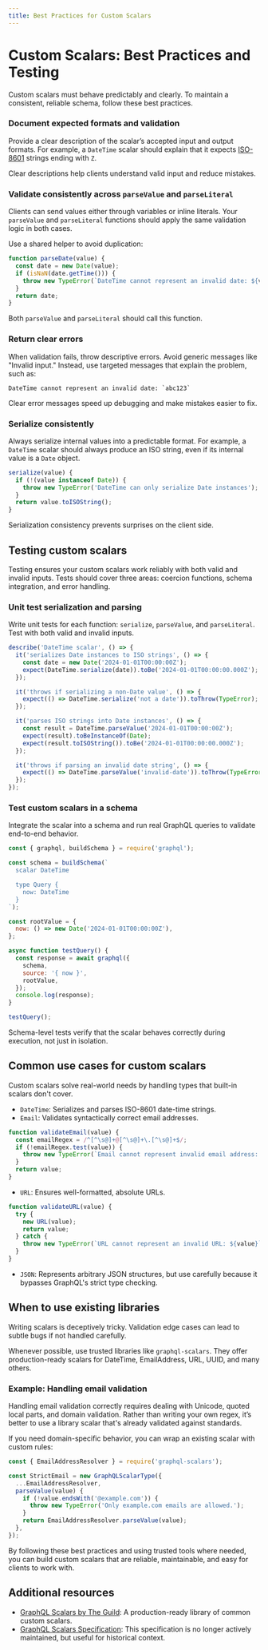 ```yaml
---
title: Best Practices for Custom Scalars
---
```


# Custom Scalars: Best Practices and Testing

Custom scalars must behave predictably and clearly. To maintain a consistent, reliable 
schema, follow these best practices.

### Document expected formats and validation

Provide a clear description of the scalar’s accepted input and output formats. For example, a 
`DateTime` scalar should explain that it expects [ISO-8601](https://www.iso.org/iso-8601-date-and-time-format.html) strings ending with `Z`.

Clear descriptions help clients understand valid input and reduce mistakes.

### Validate consistently across `parseValue` and `parseLiteral`

Clients can send values either through variables or inline literals.
Your `parseValue` and `parseLiteral` functions should apply the same validation logic in 
both cases.

Use a shared helper to avoid duplication:

```js
function parseDate(value) {
  const date = new Date(value);
  if (isNaN(date.getTime())) {
    throw new TypeError(`DateTime cannot represent an invalid date: ${value}`);
  }
  return date;
}
```

Both `parseValue` and `parseLiteral` should call this function.

### Return clear errors

When validation fails, throw descriptive errors. Avoid generic messages like "Invalid input."
Instead, use targeted messages that explain the problem, such as:

```text
DateTime cannot represent an invalid date: `abc123`
```

Clear error messages speed up debugging and make mistakes easier to fix.

### Serialize consistently

Always serialize internal values into a predictable format.
For example, a `DateTime` scalar should always produce an ISO string, even if its 
internal value is a `Date` object.

```js
serialize(value) {
  if (!(value instanceof Date)) {
    throw new TypeError('DateTime can only serialize Date instances');
  }
  return value.toISOString();
}
```

Serialization consistency prevents surprises on the client side.

## Testing custom scalars

Testing ensures your custom scalars work reliably with both valid and invalid inputs.
Tests should cover three areas: coercion functions, schema integration, and error handling.

### Unit test serialization and parsing

Write unit tests for each function: `serialize`, `parseValue`, and `parseLiteral`.
Test with both valid and invalid inputs.

```js
describe('DateTime scalar', () => {
  it('serializes Date instances to ISO strings', () => {
    const date = new Date('2024-01-01T00:00:00Z');
    expect(DateTime.serialize(date)).toBe('2024-01-01T00:00:00.000Z');
  });

  it('throws if serializing a non-Date value', () => {
    expect(() => DateTime.serialize('not a date')).toThrow(TypeError);
  });

  it('parses ISO strings into Date instances', () => {
    const result = DateTime.parseValue('2024-01-01T00:00:00Z');
    expect(result).toBeInstanceOf(Date);
    expect(result.toISOString()).toBe('2024-01-01T00:00:00.000Z');
  });

  it('throws if parsing an invalid date string', () => {
    expect(() => DateTime.parseValue('invalid-date')).toThrow(TypeError);
  });
});
```

### Test custom scalars in a schema

Integrate the scalar into a schema and run real GraphQL queries to validate end-to-end behavior.

```js
const { graphql, buildSchema } = require('graphql');

const schema = buildSchema(`
  scalar DateTime

  type Query {
    now: DateTime
  }
`);

const rootValue = {
  now: () => new Date('2024-01-01T00:00:00Z'),
};

async function testQuery() {
  const response = await graphql({
    schema,
    source: '{ now }',
    rootValue,
  });
  console.log(response);
}

testQuery();
```

Schema-level tests verify that the scalar behaves correctly during execution, not just 
in isolation.

## Common use cases for custom scalars

Custom scalars solve real-world needs by handling types that built-in scalars don't cover.

- `DateTime`: Serializes and parses ISO-8601 date-time strings.
- `Email`: Validates syntactically correct email addresses.

```js
function validateEmail(value) {
  const emailRegex = /^[^\s@]+@[^\s@]+\.[^\s@]+$/;
  if (!emailRegex.test(value)) {
    throw new TypeError(`Email cannot represent invalid email address: ${value}`);
  }
  return value;
}
```

- `URL`: Ensures well-formatted, absolute URLs.

```js
function validateURL(value) {
  try {
    new URL(value);
    return value;
  } catch {
    throw new TypeError(`URL cannot represent an invalid URL: ${value}`);
  }
}
```

- `JSON`: Represents arbitrary JSON structures, but use carefully because it bypasses 
GraphQL's strict type checking.

## When to use existing libraries

Writing scalars is deceptively tricky. Validation edge cases can lead to subtle bugs if 
not handled carefully.

Whenever possible, use trusted libraries like `graphql-scalars`. They offer production-ready 
scalars for DateTime, EmailAddress, URL, UUID, and many others.

### Example: Handling email validation

Handling email validation correctly requires dealing with Unicode, quoted local parts, and 
domain validation. Rather than writing your own regex, it’s better to use a library scalar 
that's already validated against standards.

If you need domain-specific behavior, you can wrap an existing scalar with custom rules:

```js
const { EmailAddressResolver } = require('graphql-scalars');

const StrictEmail = new GraphQLScalarType({
  ...EmailAddressResolver,
  parseValue(value) {
    if (!value.endsWith('@example.com')) {
      throw new TypeError('Only example.com emails are allowed.');
    }
    return EmailAddressResolver.parseValue(value);
  },
});
```

By following these best practices and using trusted tools where needed, you can build custom 
scalars that are reliable, maintainable, and easy for clients to work with.

## Additional resources

- [GraphQL Scalars by The Guild](https://the-guild.dev/graphql/scalars): A production-ready 
library of common custom scalars.
- [GraphQL Scalars Specification](https://github.com/graphql/graphql-scalars): This 
specification is no longer actively maintained, but useful for historical context.
